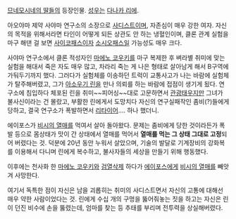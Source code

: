 [[므네모시네의 딸들]]의 등장인물. [[성우]]는 [[다나카 리에]].

아오야마 제약 사야마 연구소의 소장으로 [[사디스트]]이며, 자존심이 매우 강한 여자. 자신의 목적을 위해서라면 타인이 어떻게 되든 상관도 안 하는 냉혈인이며, 클론 관계 실험을 마구 해댄 걸 보면 [[사이코패스]]이자 [[소시오패스]]일 가능성도 매우 크다. 

사야마 연구소에서 클론 적성자인 [[마에노 코우키]]를 마구 복제한 후 벼라별 취미에 맞는 실험을 해대서 죽은 자도 매우 많고, 차라리 죽는 게 나은 형태로 살아남게 해서 B구역에 가둬두기까지 했다.
그러다가 실험체를 이송하던 트럭이 교통사고가 나는 바람에 실험체가 탈주해버렸고, 그가 [[아소우기 린]]을 만나 의뢰를 하는 바람에 접점이 생기게 됬다. 연구소에 침입하다 체포된 린을 취미~~피어싱~~대로 고문하면서 [[관광]]태우지만 그녀가 불사신이라는 건 몰랐고, 부활한 린에게서 도망치다 자신의 연구실패작인 좀비(?)들에게 당하고, 결국  연구소가 폭발하면서 [[리타이어]].... 하나 했더니.

에이포스가 [[비시의 열매]]를 먹여서 살아 돌아왔다. 문제는 좀비에게 당한 것이라든가 폭발 등으로 몸상태가 맛이 간 상태에서 열매를 먹어서 '''열매를 먹는 그 상태 그대로 고정'''되어 버렸다는 것.
덕분에 20년 동안 누워서 살았으며, 기술의 발달로 기계장비의 강화복를 이용해서 다니며 린에게 복수하고, 불사자들의 세상을 만들기 위해 행동했다.

이후에는 천사화 한 [[마에노 코우키]]와 [[검열삭제]] 하다가 [[에이포스]]에게 [[비시의 열매]]를 빼앗겨 사망한다.

여기서 독특한 점이 자신은 남을 괴롭히는 취미의 사디스트면서 자신의 고통에 대해선 매우 약한 사람이었다는 것. 린에게 수십 개의 구멍을 뚫어줘놓는 짓을 하고는 자신은 린이 던진  비수에 손을 뚫렸는데, 엄마를 찾는 등 추태를 부리며 전투력을 상실해버렸다.

